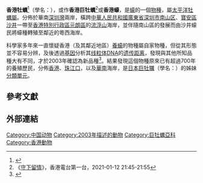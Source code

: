 {{Speciesbox
 | genus = Magallana
 | species = glomerata
 | authority = (Lam & Morton, 2003)
 | synonyms = 
* ''[[Crassostrea|Crassostrea]] hongkongensis''
}}

'''香港牡蠣'''<ref name="cas">{{cite news
 |url=http://www.cas.cn/ky/kyjz/201312/t20131231_4008696.shtml
 |title=南海海洋所发现和鉴定出两个牡蛎新种
 |author=[[南海海洋研究所|南海海洋研究所]]
 |publisher=中國科學院
 |date=2013-12-31 |access-date=2018-07-06 |language=zh-hans }}</ref>（學名：{{lang|la|''Magallana hongkongensis''}}），或作'''香港巨牡蠣'''<ref>《[[守下留情|守下留情]]》，香港電台第一台，2021-01-12 21:45-21:55</ref>或'''香港蠔'''，是[[蠔|蠔]]的一個[[物種|物種]]，屬[[太平洋牡蠣屬|太平洋牡蠣屬]]。分佈於華南[[深圳灣|深圳灣]]兩岸，橫跨[[中華人民共和國|中華人民共和國]][[廣東省|廣東省]][[深圳市|深圳市]][[南山区_(深圳)|南山区]]、[[寶安區|寶安區]][[沙井街道_(深圳市)|沙井]]一帶至[[香港|香港特別行政區]][[元朗區|元朗區]]的[[流浮山|流浮山]]海岸，並伴隨南山區的發展而由沙井蠔民將蠔種轉殖至鄰近的粵西海岸。

科學家多年來一直懷疑香港（及其鄰近地區）[[養蠔業|養蠔]]的物種屬自家物種，但從其形態並不容易分辨，及後透過[[基因|基因]]分析其[[线粒体DNA|线粒体DNA]]的[[遗传距离|遗传距离]]，發現與其他所知品種大有不同，才於2003年確認為新品種<ref>{{cite journal|title=Mitochondrial DNA and morphological identification of a new species of Crassostrea (Bivalvia: Ostreidae) cultured for centuries in the Pearl River Delta, Hong Kong, China | doi=10.1016/S0044-8486(03)00215-1 | volume=228|issue=1–4 |journal=Aquaculture|pages=1–13 | last1 = Lam | first1 = Katherine|year=2003 }}</ref>。結果發現這個物種原來已有超過700年的養殖歷民，分佈[[香港|香港]]、[[珠江口|珠江口]]，以及[[華南|華南]]海岸，是[[日本巨牡犡|日本巨牡犡]]（學名：{{lang|la|''Magallana nippona''}}）的姊妹[[分類單元|分類單元]]。

==參考文獻==
{{Reflist}}

==外部連結==
{{Taxonbar|from=Q29593764}}

[[Category:中国动物|Category:中国动物]]
[[Category:2003年描述的動物|Category:2003年描述的動物]]
[[Category:巨牡蠣亞科|Category:巨牡蠣亞科]]
[[Category:香港動物|Category:香港動物]]


{{mollusc-stub}}